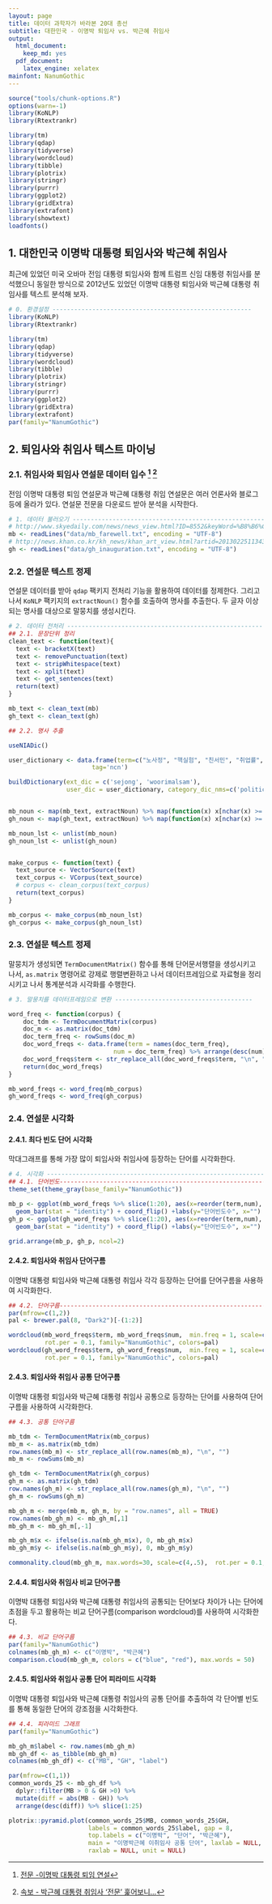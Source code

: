 ```yaml
---
layout: page
title: 데이터 과학자가 바라본 20대 총선
subtitle: 대한민국 - 이명박 퇴임사 vs. 박근혜 취임사
output:
  html_document: 
    keep_md: yes
  pdf_document:
    latex_engine: xelatex
mainfont: NanumGothic
---
```


```r
source("tools/chunk-options.R")
options(warn=-1)
library(KoNLP)
library(Rtextrankr)

library(tm)
library(qdap)
library(tidyverse)
library(wordcloud)
library(tibble)
library(plotrix)
library(stringr)
library(purrr)
library(ggplot2)
library(gridExtra)
library(extrafont)
library(showtext)
loadfonts()
```


## 1. 대한민국 이명박 대통령 퇴임사와 박근혜 취임사

최근에 있었던 미국 오바마 전임 대통령 퇴임사와 함께 트럼프 신임 대통령 취임사를 분석했으니 동일한 방식으로 2012년도 있었던
이명박 대통령 퇴임사와 박근혜 대통령 취임사를 텍스트 분석해 보자.

``` r
# 0. 환경설정 -------------------------------------------------------
library(KoNLP)
library(Rtextrankr)

library(tm)
library(qdap)
library(tidyverse)
library(wordcloud)
library(tibble)
library(plotrix)
library(stringr)
library(purrr)
library(ggplot2)
library(gridExtra)
library(extrafont)
par(family="NanumGothic")
```

## 2. 퇴임사와 취임사 텍스트 마이닝

### 2.1. 취임사와 퇴임사 연설문 데이터 입수 [^mb-farewell] [^gh-inauguration]

전임 이명박 대통령 퇴임 연설문과 박근혜 대통령 취임 연설문은 여러 언론사와 블로그 등에 올라가 있다.
연설문 전문을 다운로드 받아 분석을 시작한다.

[^mb-farewell]: [전문 -이명박 대통령 퇴임 연설](http://www.skyedaily.com/news/news_view.html?ID=8552&keyWord=%B8%B6%C0%CC%BD%BA%C5%CD%B0%ED)
[^gh-inauguration]: [속보 - 박근혜 대통령 취임사 ‘전문’ 훑어보니…](http://news.khan.co.kr/kh_news/khan_art_view.html?artid=201302251134391&code=910100)

``` r
# 1. 데이터 불러오기 -------------------------------------------------------
# http://www.skyedaily.com/news/news_view.html?ID=8552&keyWord=%B8%B6%C0%CC%BD%BA%C5%CD%B0%ED
mb <- readLines("data/mb_farewell.txt", encoding = "UTF-8")
# http://news.khan.co.kr/kh_news/khan_art_view.html?artid=201302251134391&code=910100
gh <- readLines("data/gh_inauguration.txt", encoding = "UTF-8")
```

### 2.2. 연설문 텍스트 정제

연설문 데이터를 받아 `qdap` 팩키지 전처리 기능을 활용하여 데이터를 정제한다.
그리고 나서 `KoNLP` 팩키지의 `extractNoun()` 함수를 호출하여 명사를 추출한다. 
두 글자 이상되는 명사를 대상으로 말뭉치를 생성시킨다.

``` r
# 2. 데이터 전처리 -------------------------------------------------------
## 2.1. 문장단위 정리
clean_text <- function(text){
  text <- bracketX(text)
  text <- removePunctuation(text)
  text <- stripWhitespace(text)
  text <- xplit(text)
  text <- get_sentences(text)
  return(text)
}

mb_text <- clean_text(mb)
gh_text <- clean_text(gh)

## 2.2. 명사 추출

useNIADic()

user_dictionary <- data.frame(term=c("노사정", "핵실험", "친서민", "취업률", "박근혜","중국", "한국", "마이스터고", "재정"),
                       tag='ncn')

buildDictionary(ext_dic = c('sejong', 'woorimalsam'),
                user_dic = user_dictionary, category_dic_nms=c('political'))


mb_noun <- map(mb_text, extractNoun) %>% map(function(x) x[nchar(x) >= 2])
gh_noun <- map(gh_text, extractNoun) %>% map(function(x) x[nchar(x) >= 2])

mb_noun_lst <- unlist(mb_noun)
gh_noun_lst <- unlist(gh_noun)


make_corpus <- function(text) {
  text_source <- VectorSource(text)
  text_corpus <- VCorpus(text_source)
  # corpus <- clean_corpus(text_corpus)
  return(text_corpus)
}

mb_corpus <- make_corpus(mb_noun_lst)
gh_corpus <- make_corpus(gh_noun_lst)
```

### 2.3. 연설문 텍스트 정제

말뭉치가 생성되면 `TermDocumentMatrix()` 함수를 통해 단어문서행렬을 생성시키고 나서,
`as.matrix` 명령어로 강제로 행렬변환하고 나서 데이터프레임으로 자료형을 정리시키고 나서
통계분석과 시각화를 수행한다.

``` r
# 3. 말뭉치를 데이터프레임으로 변환 --------------------------------------

word_freq <- function(corpus) {
    doc_tdm <- TermDocumentMatrix(corpus)
    doc_m <- as.matrix(doc_tdm)
    doc_term_freq <- rowSums(doc_m)
    doc_word_freqs <- data.frame(term = names(doc_term_freq),
                             num = doc_term_freq) %>% arrange(desc(num))
    doc_word_freqs$term <- str_replace_all(doc_word_freqs$term, "\n", "")
    return(doc_word_freqs)
}

mb_word_freqs <- word_freq(mb_corpus)
gh_word_freqs <- word_freq(gh_corpus)
```

### 2.4. 연설문 시각화

#### 2.4.1. 최다 빈도 단어 시각화

막대그래프를 통해 가장 많이 퇴임사와 취임사에 등장하는 단어를 시각화한다.

``` r
# 4. 시각화 --------------------------------------------------------------
## 4.1. 단어빈도----------------------------------------------------------
theme_set(theme_gray(base_family="NanumGothic"))

mb_p <- ggplot(mb_word_freqs %>% slice(1:20), aes(x=reorder(term,num), y=num)) +
  geom_bar(stat = "identity") + coord_flip() +labs(y="단어빈도수", x="")
gh_p <- ggplot(gh_word_freqs %>% slice(1:20), aes(x=reorder(term,num), y=num)) +
  geom_bar(stat = "identity") + coord_flip() +labs(y="단어빈도수", x="")

grid.arrange(mb_p, gh_p, ncol=2)
```

#### 2.4.2. 퇴임사와 취임사 단어구름

이명박 대통령 퇴임사와 박근혜 대통령 취임사 각각 등장하는 단어를 단어구름을 사용하여 시각화한다.

``` r
## 4.2. 단어구름----------------------------------------------------------
par(mfrow=c(1,2))
pal <- brewer.pal(8, "Dark2")[-(1:2)]

wordcloud(mb_word_freqs$term, mb_word_freqs$num,  min.freq = 1, scale=c(4,.5),
          rot.per = 0.1, family="NanumGothic", colors=pal)
wordcloud(gh_word_freqs$term, gh_word_freqs$num,  min.freq = 1, scale=c(4,.5),
          rot.per = 0.1, family="NanumGothic", colors=pal)
```

#### 2.4.3. 퇴임사와 취임사 공통 단어구름

이명박 대통령 퇴임사와 박근혜 대통령 취임사 공통으로 등장하는 단어를 사용하여 단어구름을 사용하여 시각화한다.

``` r
## 4.3. 공통 단어구름

mb_tdm <- TermDocumentMatrix(mb_corpus)
mb_m <- as.matrix(mb_tdm)
row.names(mb_m) <- str_replace_all(row.names(mb_m), "\n", "")
mb_m <- rowSums(mb_m)

gh_tdm <- TermDocumentMatrix(gh_corpus)
gh_m <- as.matrix(gh_tdm)
row.names(gh_m) <- str_replace_all(row.names(gh_m), "\n", "")
gh_m <- rowSums(gh_m)

mb_gh_m <- merge(mb_m, gh_m, by = "row.names", all = TRUE)
row.names(mb_gh_m) <- mb_gh_m[,1]
mb_gh_m <- mb_gh_m[,-1]

mb_gh_m$x <- ifelse(is.na(mb_gh_m$x), 0, mb_gh_m$x)
mb_gh_m$y <- ifelse(is.na(mb_gh_m$y), 0, mb_gh_m$y)

commonality.cloud(mb_gh_m, max.words=30, scale=c(4,.5),  rot.per = 0.1, family="NanumGothic", colors=pal)
```

#### 2.4.4. 퇴임사와 취임사 비교 단어구름

이명박 대통령 퇴임사와 박근혜 대통령 취임사의 공통되는 단어보다 
차이가 나는 단어에 초점을 두고 활용하는 비교 단어구름(comparison wordcloud)를 사용하여 시각화한다.

``` r
## 4.3. 비교 단어구름
par(family="NanumGothic")
colnames(mb_gh_m) <- c("이명박", "박근혜")
comparison.cloud(mb_gh_m, colors = c("blue", "red"), max.words = 50)
```

#### 2.4.5. 퇴임사와 취임사 공통 단어 피라미드 시각화 

이명박 대통령 퇴임사와 박근혜 대통령 취임사의 공통 단어를 추출하여 
각 단어별 빈도를 통해 동일한 단어의 강조점을 시각화한다.

``` r
## 4.4. 피라미드 그래프
par(family="NanumGothic")

mb_gh_m$label <- row.names(mb_gh_m)
mb_gh_df <- as_tibble(mb_gh_m)
colnames(mb_gh_df) <- c("MB", "GH", "label")

par(mfrow=c(1,1))
common_words_25 <- mb_gh_df %>%
  dplyr::filter(MB > 0 & GH >0) %>% 
  mutate(diff = abs(MB - GH)) %>% 
  arrange(desc(diff)) %>% slice(1:25)

plotrix::pyramid.plot(common_words_25$MB, common_words_25$GH,
                      labels = common_words_25$label, gap = 8,
                      top.labels = c("이명박", "단어", "박근혜"),
                      main = "이명박근혜 이취임사 공통 단어", laxlab = NULL, 
                      raxlab = NULL, unit = NULL)
```


